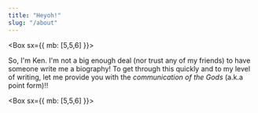 ```yaml
---
title: "Heyoh!"
slug: "/about"
---
```



<Box sx={{ mb: [5,5,6] }}>

So, I'm Ken. I'm not a big enough deal (nor trust any of my friends) to have someone write me a biography!  To get through this quickly and to my level of writing, let me provide you with the _communication of the Gods_ (a.k.a point form)!!

</Box>

<Box sx={{ mb: [5,5,6] }}>

<Title text="Husbanding & Fathering" />

- I'm Married to a wonderfully amazing (and more importantly patient) woman, Sue.  
- We've been together/married for north of 10 years; don't ask me to get into the specifics - it's just all been so amazing that I can't keep track of time!
- We've got a crazy and energetic (my doppleganger of a) son, Carson.  
- I never thought I'd be patient enough to be a father and to be honest some days I don't think I'll ever be; but I do my absolute best and think it's going well so far.
- We try to be outside as much as possible during (all year round); watching Carson scoot around the block with his friends, checking out [Halton's conservation areas](https://www.conservationhalton.ca/parks), building a luge track on the front lawn, or any number of other ridiculous things we find ourselves doing.
- When we're inside we're in _other room_ (literally just the room adjacent to the TV room) making money playing **Axe Ball**.

</Box>

<Box sx={{ mb: [5,5,6] }}>

<Title text="Golfing"/>

- I played baseball through my youth and didn't actually get into Golf until my mid twenties.
- Even with ~20 years under my belt, I'm still pretty terrible (14 handicap).
- I try to play two times a week (sprinkling in that third whenever the opportunity presents itself).
- If you're a bogey golfer, feel free to hit me up for some loonie skins around the GTA.
- What's in the bag? Callaway Rogue Driver/3 Wood, Cobra King Max 4i-GW, 56, 60

</Box>

<Box sx={{ mb: [5,5,6] }}>

<Title text="Developing"/>

- I graduated from [Ryerson University](https://ryerson.ca) with a degree in [Computer Science](https://www.ryerson.ca/programs/undergraduate/computer-science/).
- I went through a string of non-development [roles](https://linkedin.com/kenjdavidson) including sales, support, implementation and design before getting back into the development game.  
- I'm currently working at Guidwire Software as a Senior Software Engineer.  The main technologies I work with are `Java`, `Kotlin`, `React` on `Spring Boot`.
- My first attempt at playing with React Native ended up in a releasing and maintaining the [React Native Bluetooth Classic](https://kenjdavidson.com/react-native-bluetooth-classic) library.  It's been an interesting ride; I've been able to help out a bunch of university/college kids working on a number of final projects.
- I'm always attempting to work my way through new languages and framworks.  The flavour de jour is [Ruby on Rails](https://rubyonrails.org/) which I wasn't expecting to like/be as interest in as I find myself.

</Box>
